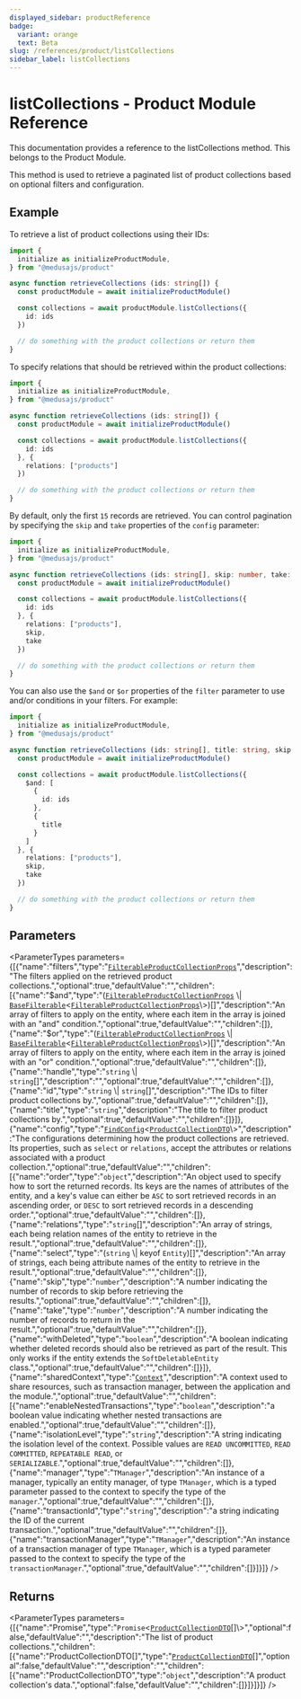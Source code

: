```yaml
---
displayed_sidebar: productReference
badge:
  variant: orange
  text: Beta
slug: /references/product/listCollections
sidebar_label: listCollections
---
```



# listCollections - Product Module Reference

This documentation provides a reference to the listCollections method. This belongs to the Product Module.

This method is used to retrieve a paginated list of product collections based on optional filters and configuration.

## Example

To retrieve a list of product collections using their IDs:

```ts
import { 
  initialize as initializeProductModule,
} from "@medusajs/product"

async function retrieveCollections (ids: string[]) {
  const productModule = await initializeProductModule()

  const collections = await productModule.listCollections({
    id: ids
  })

  // do something with the product collections or return them
}
```

To specify relations that should be retrieved within the product collections:

```ts
import { 
  initialize as initializeProductModule,
} from "@medusajs/product"

async function retrieveCollections (ids: string[]) {
  const productModule = await initializeProductModule()

  const collections = await productModule.listCollections({
    id: ids
  }, {
    relations: ["products"]
  })

  // do something with the product collections or return them
}
```

By default, only the first `15` records are retrieved. You can control pagination by specifying the `skip` and `take` properties of the `config` parameter:

```ts
import { 
  initialize as initializeProductModule,
} from "@medusajs/product"

async function retrieveCollections (ids: string[], skip: number, take: number) {
  const productModule = await initializeProductModule()

  const collections = await productModule.listCollections({
    id: ids
  }, {
    relations: ["products"],
    skip,
    take
  })

  // do something with the product collections or return them
}
```

You can also use the `$and` or `$or` properties of the `filter` parameter to use and/or conditions in your filters. For example:

```ts
import { 
  initialize as initializeProductModule,
} from "@medusajs/product"

async function retrieveCollections (ids: string[], title: string, skip: number, take: number) {
  const productModule = await initializeProductModule()

  const collections = await productModule.listCollections({
    $and: [
      {
        id: ids
      },
      {
        title
      }
    ]
  }, {
    relations: ["products"],
    skip,
    take
  })

  // do something with the product collections or return them
}
```

## Parameters

<ParameterTypes parameters={[{"name":"filters","type":"[`FilterableProductCollectionProps`](../../interfaces/FilterableProductCollectionProps.mdx)","description":"The filters applied on the retrieved product collections.","optional":true,"defaultValue":"","children":[{"name":"$and","type":"([`FilterableProductCollectionProps`](../../interfaces/FilterableProductCollectionProps.mdx) \\| [`BaseFilterable`](../../interfaces/BaseFilterable.mdx)<[`FilterableProductCollectionProps`](../../interfaces/FilterableProductCollectionProps.mdx)\\>)[]","description":"An array of filters to apply on the entity, where each item in the array is joined with an \"and\" condition.","optional":true,"defaultValue":"","children":[]},{"name":"$or","type":"([`FilterableProductCollectionProps`](../../interfaces/FilterableProductCollectionProps.mdx) \\| [`BaseFilterable`](../../interfaces/BaseFilterable.mdx)<[`FilterableProductCollectionProps`](../../interfaces/FilterableProductCollectionProps.mdx)\\>)[]","description":"An array of filters to apply on the entity, where each item in the array is joined with an \"or\" condition.","optional":true,"defaultValue":"","children":[]},{"name":"handle","type":"`string` \\| `string`[]","description":"","optional":true,"defaultValue":"","children":[]},{"name":"id","type":"`string` \\| `string`[]","description":"The IDs to filter product collections by.","optional":true,"defaultValue":"","children":[]},{"name":"title","type":"`string`","description":"The title to filter product collections by.","optional":true,"defaultValue":"","children":[]}]},{"name":"config","type":"[`FindConfig`](../../interfaces/FindConfig.mdx)<[`ProductCollectionDTO`](../../interfaces/ProductCollectionDTO.mdx)\\>","description":"The configurations determining how the product collections are retrieved. Its properties, such as `select` or `relations`, accept the attributes or relations associated with a product collection.","optional":true,"defaultValue":"","children":[{"name":"order","type":"`object`","description":"An object used to specify how to sort the returned records. Its keys are the names of attributes of the entity, and a key's value can either be `ASC` to sort retrieved records in an ascending order, or `DESC` to sort retrieved records in a descending order.","optional":true,"defaultValue":"","children":[]},{"name":"relations","type":"`string`[]","description":"An array of strings, each being relation names of the entity to retrieve in the result.","optional":true,"defaultValue":"","children":[]},{"name":"select","type":"(`string` \\| keyof `Entity`)[]","description":"An array of strings, each being attribute names of the entity to retrieve in the result.","optional":true,"defaultValue":"","children":[]},{"name":"skip","type":"`number`","description":"A number indicating the number of records to skip before retrieving the results.","optional":true,"defaultValue":"","children":[]},{"name":"take","type":"`number`","description":"A number indicating the number of records to return in the result.","optional":true,"defaultValue":"","children":[]},{"name":"withDeleted","type":"`boolean`","description":"A boolean indicating whether deleted records should also be retrieved as part of the result. This only works if the entity extends the `SoftDeletableEntity` class.","optional":true,"defaultValue":"","children":[]}]},{"name":"sharedContext","type":"[`Context`](../../interfaces/Context.mdx)","description":"A context used to share resources, such as transaction manager, between the application and the module.","optional":true,"defaultValue":"","children":[{"name":"enableNestedTransactions","type":"`boolean`","description":"a boolean value indicating whether nested transactions are enabled.","optional":true,"defaultValue":"","children":[]},{"name":"isolationLevel","type":"`string`","description":"A string indicating the isolation level of the context. Possible values are `READ UNCOMMITTED`, `READ COMMITTED`, `REPEATABLE READ`, or `SERIALIZABLE`.","optional":true,"defaultValue":"","children":[]},{"name":"manager","type":"`TManager`","description":"An instance of a manager, typically an entity manager, of type `TManager`, which is a typed parameter passed to the context to specify the type of the `manager`.","optional":true,"defaultValue":"","children":[]},{"name":"transactionId","type":"`string`","description":"a string indicating the ID of the current transaction.","optional":true,"defaultValue":"","children":[]},{"name":"transactionManager","type":"`TManager`","description":"An instance of a transaction manager of type `TManager`, which is a typed parameter passed to the context to specify the type of the `transactionManager`.","optional":true,"defaultValue":"","children":[]}]}]} />

## Returns

<ParameterTypes parameters={[{"name":"Promise","type":"`Promise`<[`ProductCollectionDTO`](../../interfaces/ProductCollectionDTO.mdx)[]\\>","optional":false,"defaultValue":"","description":"The list of product collections.","children":[{"name":"ProductCollectionDTO[]","type":"[`ProductCollectionDTO`](../../interfaces/ProductCollectionDTO.mdx)[]","optional":false,"defaultValue":"","description":"","children":[{"name":"ProductCollectionDTO","type":"`object`","description":"A product collection's data.","optional":false,"defaultValue":"","children":[]}]}]}]} />
